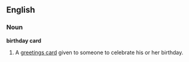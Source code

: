 ==English==
===Noun===
'''birthday card'''

#A [[greetings card]] given to someone to celebrate his or her birthday.